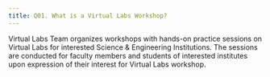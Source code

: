 ```yaml
---
title: Q01. What is a Virtual Labs Workshop?
---
```


Virtual Labs Team organizes workshops with hands-on practice
sessions on Virtual Labs for interested Science &
Engineering Institutions.  The sessions are conducted for
faculty members and students of interested institutes upon
expression of their interest for Virtual Labs workshop.

